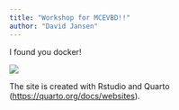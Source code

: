 ```yaml
---
title: "Workshop for MCEVBD!!"
author: "David Jansen"
---
```

I found you docker!

![](../images/sunset.jpg)

The site is created with Rstudio and Quarto (<https://quarto.org/docs/websites>).

